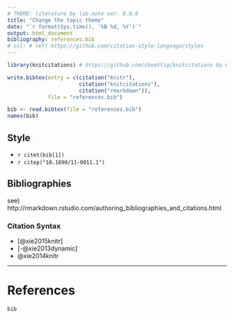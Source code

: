 ```yaml
---
# THEME: literature by lab.note ver. 0.8.0
title: "Change the topic theme"
date: "`r format(Sys.time(), '%B %d, %Y')`"
output: html_document
bibliography: references.bib
# csl: # ref) https://github.com/citation-style-language/styles
---
```


```r
library(knitcitations) # https://github.com/cboettig/knitcitations by Carl Boettiger
```

```r
write.bibtex(entry = c(citation("knitr"),
                       citation("knitcitations"),
                       citation("rmarkdown")),
             file = "references.bib")
```

```r
bib <- read.bibtex(file = "references.bib")
names(bib)
```

## Style

* `r citet(bib[1])`
* `r citep("10.1890/11-0011.1")`

## Bibliographies

see) http://rmarkdown.rstudio.com/authoring_bibliographies_and_citations.html

### Citation Syntax

* [@xie2015knitr]
* [-@xie2013dynamic]
* @xie2014knitr

-----

# References

```r
bib
```
